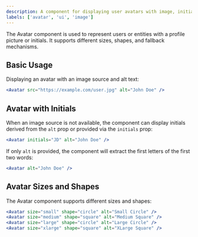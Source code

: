 ```yaml
---
description: A component for displaying user avatars with image, initials, and fallback support.
labels: ['avatar', 'ui', 'image']
---
```


The Avatar component is used to represent users or entities with a profile picture or initials. It supports different sizes, shapes, and fallback mechanisms.

## Basic Usage

Displaying an avatar with an image source and alt text:

```jsx
<Avatar src="https://example.com/user.jpg" alt="John Doe" />
```
## Avatar with Initials
When an image source is not available, the component can display initials derived from the `alt` prop or provided via the `initials` prop:
```jsx
<Avatar initials="JD" alt="John Doe" />
```
If only `alt` is provided, the component will extract the first letters of the first two words:
```jsx
<Avatar alt="John Doe" />
```
## Avatar Sizes and Shapes
The Avatar component supports different sizes and shapes:
```jsx
<Avatar size="small" shape="circle" alt="Small Circle" />
<Avatar size="medium" shape="square" alt="Medium Square" />
<Avatar size="large" shape="circle" alt="Large Circle" />
<Avatar size="xlarge" shape="square" alt="XLarge Square" />